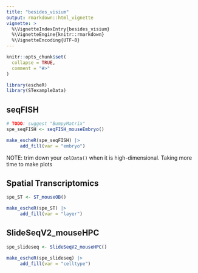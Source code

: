 ```yaml
---
title: "besides_visium"
output: rmarkdown::html_vignette
vignette: >
  %\VignetteIndexEntry{besides_visium}
  %\VignetteEngine{knitr::rmarkdown}
  %\VignetteEncoding{UTF-8}
---
```


```r
knitr::opts_chunk$set(
  collapse = TRUE,
  comment = "#>"
)
```

```r
library(escheR)
library(STexampleData)
```


## seqFISH
```r
# TODO: suggest "BumpyMatrix"
spe_seqFISH <- seqFISH_mouseEmbryo()

make_escheR(spe_seqFISH) |>
     add_fill(var = "embryo")
```

NOTE: trim down your `colData()` when it is high-dimensional.
Taking more time to make plots



## Spatial Transcriptomics
```r
spe_ST <- ST_mouseOB()

make_escheR(spe_ST) |>
     add_fill(var = "layer")
```


## SlideSeqV2_mouseHPC
```r
spe_slideseq <- SlideSeqV2_mouseHPC()

make_escheR(spe_slideseq) |>
     add_fill(var = "celltype")
```
